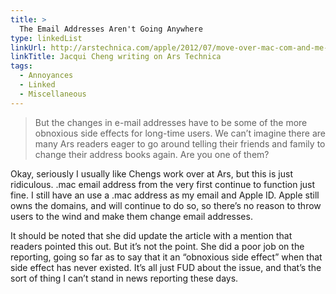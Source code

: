 ```yaml
---
title: >
  The Email Addresses Aren't Going Anywhere
type: linkedList
linkUrl: http://arstechnica.com/apple/2012/07/move-over-mac-com-and-me-com-its-time-for-icloud-com/
linkTitle: Jacqui Cheng writing on Ars Technica
tags:
  - Annoyances
  - Linked
  - Miscellaneous
---
```


> But the changes in e-mail addresses have to be some of the more obnoxious side effects for long-time users. We can’t imagine there are many Ars readers eager to go around telling their friends and family to change their address books again. Are you one of them?

Okay, seriously I usually like Chengs work over at Ars, but this is just ridiculous. .mac email address from the very first continue to function just fine. I still have an use a .mac address as my email and Apple ID. Apple still owns the domains, and will continue to do so, so there’s no reason to throw users to the wind and make them change email addresses.

It should be noted that she did update the article with a mention that readers pointed this out. But it’s not the point. She did a poor job on the reporting, going so far as to say that it an “obnoxious side effect” when that side effect has never existed. It’s all just FUD about the issue, and that’s the sort of thing I can’t stand in news reporting these days.
